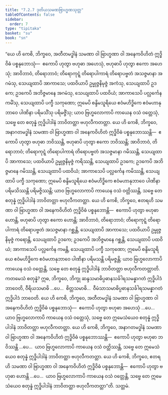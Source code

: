 ```yaml
---
title: "7.2.7 ဒုတိယသမဏဗြာဟ္မဏသုတ္တ"
tableOfContents: false
sidebar:
  order: 7
type: "tipitaka"
basket: "su"
book: "sn"
---
```



<DynamicBreadcrumb />

<Division number="829" book="sn" e="ch" v="18" p="407">

<Paragraph number="1424" book="sn">
“ယေ ဟိ ကေစိ, ဘိက္ခဝေ, အတီတမဒ္ဓါနံ သမဏာ ဝါ ဗြာဟ္မဏာ ဝါ အနေကဝိဟိတံ ဣဒ္ဓိဝိဓံ ပစ္စနုဘောသုံ—  ဧကောပိ ဟုတွာ ဗဟုဓာ အဟေသုံ, ဗဟုဓာပိ ဟုတွာ ဧကော အဟေသုံ; အာဝိဘာဝံ, တိရောဘာဝံ; တိရောကုဋ္ဋံ တိရောပါကာရံ တိရောပဗ္ဗတံ အသဇ္ဇမာနာ အဂမံသု, သေယျထာပိ အာကာသေ; ပထဝိယာပိ ဥမ္မုဇ္ဇနိမုဇ္ဇံ အကံသု, သေယျထာပိ ဥဒကေ; ဥဒကေပိ အဘိဇ္ဇမာနေ အဂမံသု, သေယျထာပိ ပထဝိယံ; အာကာသေပိ ပလ္လင်္ကေန ကမိံသု, သေယျထာပိ ပက္ခီ သကုဏော; ဣမေပိ စန္ဒိမသူရိယေ ဧဝံမဟိဒ္ဓိကေ ဧဝံမဟာနုဘာဝေ ပါဏိနာ ပရိမသိံသု ပရိမဇ္ဇိံသု; ယာဝ ဗြဟ္မလောကာပိ ကာယေန ဝသံ ဝတ္တေသုံ, သဗ္ဗေ တေ စတုန္နံ ဣဒ္ဓိပါဒါနံ ဘာဝိတတ္တာ ဗဟုလီကတတ္တာ.
</Paragraph>

<Paragraph number="1425" book="sn">
ယေ ဟိ ကေစိ, ဘိက္ခဝေ, အနာဂတမဒ္ဓါနံ သမဏာ ဝါ ဗြာဟ္မဏာ ဝါ အနေကဝိဟိတံ ဣဒ္ဓိဝိဓံ ပစ္စနုဘောဿန္တိ—  ဧကောပိ ဟုတွာ ဗဟုဓာ ဘဝိဿန္တိ, ဗဟုဓာပိ ဟုတွာ ဧကော ဘဝိဿန္တိ; အာဝိဘာဝံ, တိရောဘာဝံ; တိရောကုဋ္ဋံ တိရောပါကာရံ တိရောပဗ္ဗတံ အသဇ္ဇမာနာ ဂမိဿန္တိ, သေယျထာပိ အာကာသေ; ပထဝိယာပိ ဥမ္မုဇ္ဇနိမုဇ္ဇံ ကရိဿန္တိ, သေယျထာပိ ဥဒကေ; ဥဒကေပိ အဘိဇ္ဇမာနေ ဂမိဿန္တိ, သေယျထာပိ ပထဝိယံ; အာကာသေပိ ပလ္လင်္ကေန ကမိဿန္တိ, သေယျထာပိ ပက္ခီ သကုဏော; ဣမေပိ စန္ဒိမသူရိယေ ဧဝံမဟိဒ္ဓိကေ ဧဝံမဟာနုဘာဝေ ပါဏိနာ ပရိမသိဿန္တိ ပရိမဇ္ဇိဿန္တိ; ယာဝ ဗြဟ္မလောကာပိ ကာယေန ဝသံ ဝတ္တိဿန္တိ, သဗ္ဗေ တေ စတုန္နံ ဣဒ္ဓိပါဒါနံ ဘာဝိတတ္တာ ဗဟုလီကတတ္တာ.
</Paragraph>

<Paragraph number="1426" book="sn">
ယေ ဟိ ကေစိ, ဘိက္ခဝေ, ဧတရဟိ သမဏာ ဝါ ဗြာဟ္မဏာ ဝါ အနေကဝိဟိတံ ဣဒ္ဓိဝိဓံ ပစ္စနုဘောန္တိ—  ဧကောပိ ဟုတွာ ဗဟုဓာ ဟောန္တိ, ဗဟုဓာပိ ဟုတွာ ဧကော ဟောန္တိ; အာဝိဘာဝံ, တိရောဘာဝံ; တိရောကုဋ္ဋံ တိရောပါကာရံ တိရောပဗ္ဗတံ အသဇ္ဇမာနာ ဂစ္ဆန္တိ, သေယျထာပိ အာကာသေ; ပထဝိယာပိ ဥမ္မုဇ္ဇနိမုဇ္ဇံ ကရောန္တိ, သေယျထာပိ ဥဒကေ; ဥဒကေပိ အဘိဇ္ဇမာနေ ဂစ္ဆန္တိ, သေယျထာပိ ပထဝိယံ; အာကာသေပိ ပလ္လင်္ကေန ကမန္တိ, သေယျထာပိ ပက္ခီ သကုဏော; ဣမေပိ စန္ဒိမသူရိယေ ဧဝံမဟိဒ္ဓိကေ ဧဝံမဟာနုဘာဝေ ပါဏိနာ ပရိမသန္တိ ပရိမဇ္ဇန္တိ; ယာဝ ဗြဟ္မလောကာပိ ကာယေန ဝသံ ဝတ္တေန္တိ, သဗ္ဗေ တေ စတုန္နံ ဣဒ္ဓိပါဒါနံ ဘာဝိတတ္တာ ဗဟုလီကတတ္တာတိ.
</Paragraph>

<Paragraph number="1427" book="sn">
ကတမေသံ စတုန္နံ? ဣဓ, ဘိက္ခဝေ, ဘိက္ခု ဆန္ဒသမာဓိပ္ပဓာနသင်္ခါရသမန္နာဂတံ ဣဒ္ဓိပါဒံ ဘာဝေတိ, ဝီရိယသမာဓိ …ပေ…  စိတ္တသမာဓိ…  ဝီမံသာသမာဓိပ္ပဓာနသင်္ခါရသမန္နာဂတံ ဣဒ္ဓိပါဒံ ဘာဝေတိ. ယေ ဟိ ကေစိ, ဘိက္ခဝေ, အတီတမဒ္ဓါနံ သမဏာ ဝါ ဗြာဟ္မဏာ ဝါ အနေကဝိဟိတံ ဣဒ္ဓိဝိဓံ ပစ္စနုဘောသုံ—  ဧကောပိ ဟုတွာ ဗဟုဓာ အဟေသုံ …ပေ…  ယာဝ ဗြဟ္မလောကာပိ ကာယေန ဝသံ ဝတ္တေသုံ, သဗ္ဗေ တေ ဣမေသံယေဝ စတုန္နံ ဣဒ္ဓိပါဒါနံ ဘာဝိတတ္တာ ဗဟုလီကတတ္တာ.
</Paragraph>

<Paragraph number="1428" book="sn">
ယေ ဟိ ကေစိ, ဘိက္ခဝေ, အနာဂတမဒ္ဓါနံ သမဏာ ဝါ ဗြာဟ္မဏာ ဝါ အနေကဝိဟိတံ ဣဒ္ဓိဝိဓံ ပစ္စနုဘောဿန္တိ—  ဧကောပိ ဟုတွာ ဗဟုဓာ ဘဝိဿန္တိ …ပေ…  ယာဝ ဗြဟ္မလောကာပိ ကာယေန ဝသံ ဝတ္တိဿန္တိ, သဗ္ဗေ တေ ဣမေသံယေဝ စတုန္နံ ဣဒ္ဓိပါဒါနံ ဘာဝိတတ္တာ ဗဟုလီကတတ္တာ.
</Paragraph>

<Paragraph number="1429" book="sn">
ယေ ဟိ ကေစိ, ဘိက္ခဝေ, ဧတရဟိ သမဏာ ဝါ ဗြာဟ္မဏာ ဝါ အနေကဝိဟိတံ ဣဒ္ဓိဝိဓံ ပစ္စနုဘောန္တိ—  ဧကောပိ ဟုတွာ ဗဟုဓာ ဟောန္တိ …ပေ…  ယာဝ ဗြဟ္မလောကာပိ ကာယေန ဝသံ ဝတ္တေန္တိ, သဗ္ဗေ တေ ဣမေသံယေဝ စတုန္နံ ဣဒ္ဓိပါဒါနံ ဘာဝိတတ္တာ ဗဟုလီကတတ္တာ”တိ.

</Paragraph>
</Division>

<Paragraph number="1430" type="center" book="sn">
သတ္တမံ.
</Paragraph>